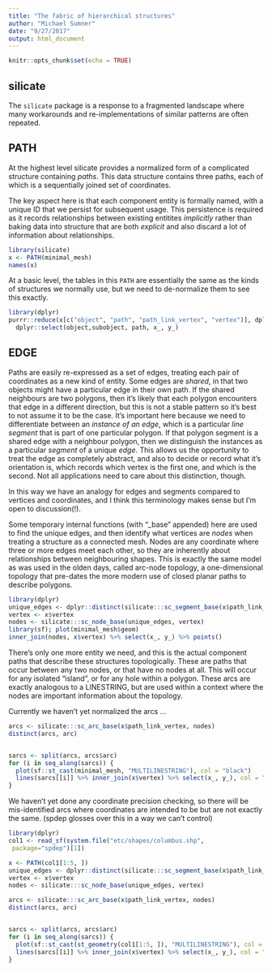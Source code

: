 ```yaml
---
title: "The fabric of hierarchical structures"
author: "Michael Sumner"
date: "9/27/2017"
output: html_document
---
```


```r
knitr::opts_chunk$set(echo = TRUE)
```

## silicate

The `silicate` package is a response to a fragmented landscape where many workarounds and re-implementations of similar patterns
are often repeated. 

## PATH

At the highest level silicate provides a normalized form of a complicated structure containing *paths*. This data structure contains three paths, each of which is a sequentially joined set of coordinates. 

The key aspect here is that each component entity is formally named, with a unique ID that we persist for subsequent usage. This persistence is required as it records relationships between existing entitites *implicitly* rather than baking data into structure that are both *explicit*  and also discard a lot of information about relationships. 

```r
library(silicate)
x <- PATH(minimal_mesh)
names(x)
```

At a basic level, the tables in this `PATH` are essentially the same as the kinds of structures we normally use, but we need to de-normalize them to see this exactly. 

```r
library(dplyr)
purrr::reduce(x[c("object", "path", "path_link_vertex", "vertex")], dplyr::inner_join) %>% 
  dplyr::select(object,subobject, path, x_, y_)
```


## EDGE

Paths are easily re-expressed as a set of edges, treating each pair of coordinates as a new kind of entity. Some edges are *shared*, in that two objects might have a particular edge in their own path. If the shared neighbours are two polygons, then it's likely that each polygon encounters that edge in a different direction, but this is not a stable pattern so it's best to not assume it to be the case. It's important here because we need to differentiate between an *instance of an edge*, which is a particular *line segment* that is part of one particular polygon. If that polygon segment is a shared edge with a neighbour polygon, then we distinguish the instances as a particular *segment* of a unique *edge*. This allows us the opportunity to treat the edge as completely abstract, and also to decide or record what it's orientation is, which records which vertex is the first one, and which is the second. Not all applications need to care about this distinction, though. 

In this way we have an analogy for edges and segments compared to vertices and coordinates, and I think this terminology makes sense but I'm open to discussion(!). 

Some temporary internal functions (with "_base" appended) here are used to find the unique edges, and then identify what vertices are *nodes* when treating a structure as a connected mesh. Nodes are any coordinate where three or more edges meet each other, so they are inherently about relationships between neighbouring shapes. This is exactly the same model as was used in the olden days, called arc-node topology, a one-dimensional topology that pre-dates the more modern use of closed planar paths to describe polygons. 

```r
library(dplyr)
unique_edges <- dplyr::distinct(silicate:::sc_segment_base(x$path_link_vertex), edge, .keep_all = TRUE)
vertex <- x$vertex
nodes <- silicate:::sc_node_base(unique_edges, vertex)
library(sf); plot(minimal_mesh$geom)
inner_join(nodes, x$vertex) %>% select(x_, y_) %>% points()

```
There's only one more entity we need, and this is the actual component paths that describe these structures topologically. These are paths that occur between any two nodes, or that have no nodes at all. This will occur for any isolated "island", or for any hole within a polygon.  These arcs are exactly analogous to a LINESTRING, but are used within a context where the nodes are important information about the topology. 

Currently we haven't yet normalized the arcs  ... 


```r
arcs <- silicate:::sc_arc_base(x$path_link_vertex, nodes) 
distinct(arcs, arc)


sarcs <- split(arcs, arcs$arc)
for (i in seq_along(sarcs)) {
  plot(sf::st_cast(minimal_mesh, "MULTILINESTRING"), col = "black")
  lines(sarcs[[i]] %>% inner_join(x$vertex) %>% select(x_, y_), col = "firebrick", lwd = 2)
}
```

We haven't yet done any coordinate precision checking, so there will be mis-identified arcs where coordinates are intended to be but are not exactly the same. (spdep glosses over this in a way we can't control)

```r

library(dplyr)
col1 <- read_sf(system.file("etc/shapes/columbus.shp",
 package="spdep")[1])

x <- PATH(col1[1:5, ])
unique_edges <- dplyr::distinct(silicate:::sc_segment_base(x$path_link_vertex), edge, .keep_all = TRUE)
vertex <- x$vertex
nodes <- silicate:::sc_node_base(unique_edges, vertex)

arcs <- silicate:::sc_arc_base(x$path_link_vertex, nodes) 
distinct(arcs, arc)


sarcs <- split(arcs, arcs$arc)
for (i in seq_along(sarcs)) {
  plot(sf::st_cast(st_geometry(col1[1:5, ]), "MULTILINESTRING"), col = "black")
  lines(sarcs[[i]] %>% inner_join(x$vertex) %>% select(x_, y_), col = "firebrick", lwd = 2)
}

```